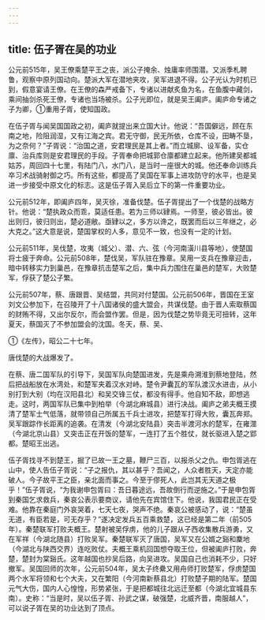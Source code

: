 ```yaml
---
---
---
```

title: 伍子胥在吴的功业
---



公元前515年，吴王僚乘楚平王之丧，派公子掩余、烛庸率师围潜。又派季札聘鲁，观察中原列国动向。楚派大军在潜地夹攻，吴军进退不得。公子光认为时机已到，假意宴请王僚。在王僚的森严戒备下，专诸以进献炙鱼为名，在鱼腹中藏剑，乘间抽剑杀死王僚，专诸也当场被杀。公子光即位，就是吴王阖庐。阖庐命专诸之子为卿，①重用子胥，使知国政。

在伍子胥与闻吴国国政之初，阖庐就提出来立国大计。他说：“吾国僻远，顾在东南之地，险阻润湿，又有江海之宾。君无守御，民无所依，仓库不设，田畴不垦，为之奈何？”子胥说：“治国之道，安君理民是其上者。”而立城廓、设军备，实仓廪、治兵库则是安君理民的手段。子胥奉命把城郭仓廪都建立起来。他所建吴都城姑苏，周回四十七里，有陆门八，水门八，是当时一座很大的城。他还奉命训练兵卒习术战骑射御之巧。所有这些，都提高了吴国在军事上进攻防守的水平，也是吴进一步接受中原文化的标志。这是伍子胥入吴后立下的第一件重要功业。

公元前512年，即阖庐四年，吴灭徐，准备伐楚。伍子胥提出了一个伐楚的战略方针。他说：“楚执政众而乖，莫适任患。若为三师以肄焉。一师至，彼必皆出。彼出则归，彼归则出，楚必道敝。亟肄以之，多方以谗之，既罢而后以三年继之，必大克之。”这大意是说，楚国掌权的人多，意见不一致，也没有一定的计划。

公元前511年，吴伐楚，攻夷（城父）、潜、六、弦（今河南潢川县等地），使楚国将士疲于奔命。公元前508年，楚伐吴，军队驻在豫章。吴用一支兵在豫章迎击，暗中转移实力到巢邑，在豫章抗击楚军之后，集中兵力围住在巢邑的楚军，大败楚军，俘获了楚公子繁。

公元前507年，蔡、唐跟晋、吴结盟，共同对付楚国。公元前506年，晋国在王室刘文公参加下，在召陵开了十八国诸侯的盛大盟会，共谋伐楚。由于晋人索取蔡国的财贿不得，又出尔反尔，而会盟作罢。但是，因为伐楚之势毕竟无可扭转，这年夏天，蔡国灭了不参加盟会的沈国。冬天，蔡、吴、

①《左传》，昭公二十七年。

唐伐楚的大战爆发了。

在蔡、唐二国军队的引导下，吴国军队向楚国进发，先是乘舟溯淮到蔡地登陆，然后把战船放在水湾处，和楚军夹着汉水对峙。楚令尹囊瓦的军队渡汉水进击，从小别打到大别（均在汉阳县北）和吴交锋三仗，都没有得手。他自知不敌，即想逃走。这时，两国军队已集中到柏举（今湖北麻城县）进行决战。阖庐之弟夫概王摸清了楚军士气低落，就带领自己所属五千兵士进攻，把楚军打得大败，囊瓦奔郑。吴军跟踪作长距离的追袭。在清发（今湖北安陆县）突击半渡河水的楚军，在雍澨（今湖北京山县）又突击正在开饭的楚军，一连打了五个胜仗，就长驱进入楚之郢都。楚昭王出逃。

伍子胥找寻不到楚王，掘了已故一王之墓，鞭尸三百，以报杀父之仇。申包胥逃在山中，使人告伍子胥说：“子之报仇，其以甚乎？吾闻之，人众者胜天，天定亦能破人。今子故平王之臣，亲北面而事之。今至于僇死人，此岂其无天道之极乎！”伍子胥说，“为我谢申包胥曰：吾日暮途远，吾故倒行而逆施之。”于是申包胥到秦国乞求救兵，秦哀公表示要商议，请他先在宾馆住下。他说，我国君民正在受难。他靠在秦庭门外哀哭着，七天七夜，哭声不绝。秦哀公被感动了，说：“楚虽无道，有臣若是，可无存乎？”遂决定发兵五百乘救楚，这已经是第二年（前505年）。秦楚联军打败夫概王。楚射被吴俘虏，他的儿子跟从子西收集散兵游勇，又在军祥（今湖北随县）打败吴军。秦楚联军灭了唐国，吴军又在公婿之谿和麇地（今湖北与陕西交界）连吃败仗。夫概王乘机回国想夺取王位，但被阖庐打败，奔楚，楚封为棠谿氏。这年越国也抄吴后路，向吴进攻。吴国自己也消耗不少，只好撤军。吴国回师的次年，公元前504年，吴太子终纍又用舟师打败楚军，俘虏楚国两个水军将领和七个大夫，又在繁阳（今河南新蔡县北）打败楚子期的陆军。楚国元气大伤，国内人心惶惶，形势紧张，于是把都城往北远迁至都（今湖北宜城县东南）。史称：“当是时，吴以伍子胥、孙武之谋，破强楚，北威齐晋，南服越人”，可以说子胥在吴的功业达到了顶点。